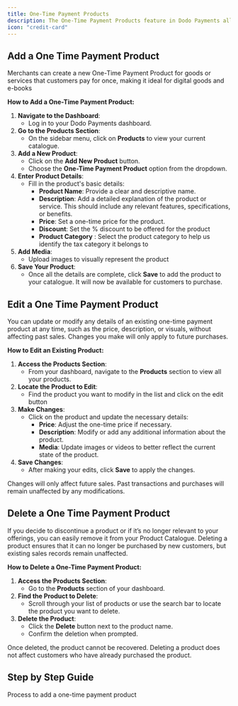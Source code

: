 ```yaml
---
title: One-Time Payment Products
description: The One-Time Payment Products feature in Dodo Payments allows merchants to offer digital products that customers purchase and pay for only once. Below is the step-by-step guide on how to add, edit, and delete one-time payment products in your product catalogue.
icon: "credit-card"
---
```


## Add a One Time Payment Product

Merchants can create a new One-Time Payment Product for goods or services that customers pay for once, making it ideal for digital goods and e-books

**How to Add a One-Time Payment Product:**

1. **Navigate to the Dashboard**:
    - Log in to your Dodo Payments dashboard.
2. **Go to the Products Section**:
    - On the sidebar menu, click on **Products** to view your current catalogue.
3. **Add a New Product**:
    - Click on the **Add New Product** button.
    - Choose the **One-Time Payment Product** option from the dropdown.
4. **Enter Product Details**:
    - Fill in the product's basic details:
        - **Product Name**: Provide a clear and descriptive name.
        - **Description**: Add a detailed explanation of the product or service. This should include any relevant features, specifications, or benefits.
        - **Price**: Set a one-time price for the product.
        - **Discount**: Set the % discount to be offered for the product
        - **Product Category** : Select the product category to help us identify the tax category it belongs to
5. **Add Media**:
    - Upload images to visually represent the product
6. **Save Your Product**:
    - Once all the details are complete, click **Save** to add the product to your catalogue. It will now be available for customers to purchase.

## Edit a One Time Payment Product
You can update or modify any details of an existing one-time payment product at any time, such as the price, description, or visuals, without affecting past sales. Changes you make will only apply to future purchases.

**How to Edit an Existing Product:**

1. **Access the Products Section**:
    - From your dashboard, navigate to the **Products** section to view all your products.
2. **Locate the Product to Edit**:
    - Find the product you want to modify in the list and click on the edit button
3. **Make Changes**:
    - Click on the product and update the necessary details:
        - **Price**: Adjust the one-time price if necessary.
        - **Description**: Modify or add any additional information about the product.
        - **Media**: Update images or videos to better reflect the current state of the product.
4. **Save Changes**:
    - After making your edits, click **Save** to apply the changes.

<Info>Changes will only affect future sales. Past transactions and purchases will remain unaffected by any modifications.</Info>

## Delete a One Time Payment Product

If you decide to discontinue a product or if it’s no longer relevant to your offerings, you can easily remove it from your Product Catalogue. Deleting a product ensures that it can no longer be purchased by new customers, but existing sales records remain unaffected.

**How to Delete a One-Time Payment Product:**

1. **Access the Products Section**:
    - Go to the **Products** section of your dashboard.
2. **Find the Product to Delete**:
    - Scroll through your list of products or use the search bar to locate the product you want to delete.
3. **Delete the Product**:
    - Click the **Delete** button next to the product name.
    - Confirm the deletion when prompted.

<Info>Once deleted, the product cannot be recovered. Deleting a product does not affect customers who have already purchased the product.</Info>

## Step by Step Guide

<Card title="Add One Time Payment Product" horizontal icon="box" href="/guides/one-time-product">Process to add a one-time payment product</Card>

